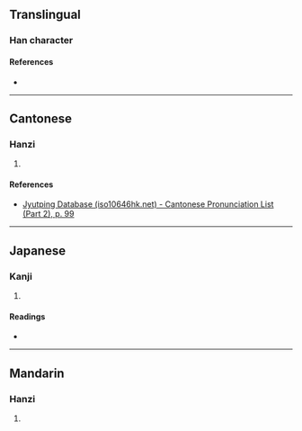 {{also|硬}}
{{character info}}
==Translingual==

===Han character===
{{Han char|rn=46|rad=山|as=07|sn=10|four=|canj=UMLK|ids=⿰山更}}

====References====
* {{Han ref|kx=0312.110|dkj=08115|dj=0612.160|hdz=10773.010|uh=5CFA|ud=23802}}

----

==Cantonese==

===Hanzi===
{{yue-hanzi|jyut=[[gang2]]|y=gang2}}

# {{rfdef|yue|sort=山07}}

====References====
* [http://www.iso10646hk.net/jp/document/download.jsp Jyutping Database (iso10646hk.net) - Cantonese Pronunciation List (Part 2), p. 99]

----

==Japanese==

===Kanji===
{{ja-kanji|grade=|rs=山07}}

# {{rfdef|ja|sort=山07}}

====Readings====
* {{ja-readings
|goon=きょう
|kanon=こう
|kun=さえぎ-る
}}

----

==Mandarin==

===Hanzi===
{{cmn-hanzi|pin=[[gěng]] ([[geng3]])|wg=keng<sup>3</sup>}}

# {{rfdef|cmn|sort=山07}}